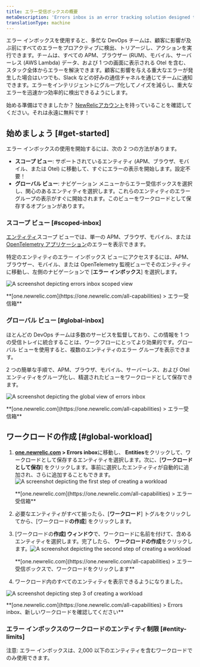 ```yaml
---
title: エラー受信ボックスの概要
metaDescription: 'Errors inbox is an error tracking solution designed to give you the tools to proactively detect, triage, and resolve errors across your full application stack.'
translationType: machine
---
```







エラー インボックスを使用すると、多忙な DevOps チームは、顧客に影響が及ぶ前にすべてのエラーをプロアクティブに検出、トリアージし、アクションを実行できます。チームは、すべての APM、ブラウザー (RUM)、モバイル、サーバーレス (AWS Lambda) データ、および 1 つの画面に表示される Otel を含む、スタック全体からエラーを解決できます。顧客に影響を与える重大なエラーが発生した場合はいつでも、Slack などの好みの通信チャネルを通じてチームに通知できます。エラーをインテリジェントにグループ化してノイズを減らし、重大なエラーを迅速かつ効率的に検出できるようにします。

始める準備はできましたか？ [NewRelicアカウント](https://newrelic.com/signup)を持っていることを確認してください。それは永遠に無料です！

## 始めましょう [#get-started]

エラー インボックスの使用を開始するには、次の 2 つの方法があります。

* **スコープ ビュー**: サポートされているエンティティ (APM、ブラウザ、モバイル、または Otel) に移動して、すぐにエラーの表示を開始します。設定不要！
* **グローバル ビュー**: ナビゲーション メニューからエラー受信ボックスを選択し、関心のあるエンティティを選択します。これらのエンティティのエラー グループの表示がすぐに開始されます。このビューをワークロードとして保存するオプションがあります。

### スコープ ビュー [#scoped-inbox]

[エンティティ](/docs/new-relic-solutions/new-relic-one/core-concepts/what-entity-new-relic)スコープ ビューでは、単一の APM、ブラウザ、モバイル、または[OpenTelemetry アプリケーション](/docs/more-integrations/open-source-telemetry-integrations/opentelemetry/opentelemetry-introduction/#benefits)のエラーを表示できます。

特定のエンティティのエラー インボックス ビューにアクセスするには、APM、ブラウザー、モバイル、または OpenTelemetry 監視ビューでそのエンティティに移動し、左側のナビゲーションで \[**エラー インボックス**] を選択します。

<img
  title="Scoped view "
  alt="A screenshot depicting errors inbox scoped view"
  src={errorsinboxScopedView}
/>

<figcaption>
  **[one.newrelic.com](https://one.newrelic.com/all-capabilities) > エラー受信箱**
</figcaption>

### グローバル ビュー [#global-inbox]

ほとんどの DevOps チームは多数のサービスを監督しており、この情報を 1 つの受信トレイに統合することは、ワークフローにとってより効果的です。グローバル ビューを使用すると、複数のエンティティのエラー グループを表示できます。

2 つの簡単な手順で、APM、ブラウザ、モバイル、サーバーレス、および Otel エンティティをグループ化し、精選されたビューをワークロードとして保存できます。

<img
  title="Global view"
  alt="A screenshot depicting the global view of errors inbox"
  src={errorsinboxGlobalView}
/>

<figcaption>
  **[one.newrelic.com](https://one.newrelic.com/all-capabilities) > エラー受信箱**
</figcaption>

## ワークロードの作成 [#global-workload]

1. **[one.newrelic.com](https://one.newrelic.com/all-capabilities) > Errors inbox**に移動し、 **Entities**をクリックして、ワークロードとして保存するエンティティを選択します。次に、\[**ワークロードとして保存**] をクリックします。事前に選択したエンティティが自動的に追加され、さらに追加することもできます。<img title="Errors inbox for Entities" alt="A screenshot depicting the first step of creating a workload" src={errorsinboxCreateaWorkloadStep1}/>

   <figcaption>
     **[one.newrelic.com](https://one.newrelic.com/all-capabilities) > エラー受信箱**
   </figcaption>

2. 必要なエンティティがすべて揃ったら、\[**ワークロード**] トグルをクリックしてから、\[ワークロード**の作成**] をクリックします。

3. \[ワークロードの**作成] ウィンドウ**で、ワークロードに名前を付けて、含めるエンティティを選択します。完了したら、 **ワークロードの作成**をクリックします。<img title="Errors inbox for Workloads" alt="A screenshot depicting the second step of creating a workload" src={errorsinboxCreateaWorkloadStep2}/>

   <figcaption>
     **[one.newrelic.com](https://one.newrelic.com/all-capabilities) > エラー受信ボックスで、ワークロードをクリックします**
   </figcaption>

4. ワークロード内のすべてのエンティティを表示できるようになりました。

<img
  title="Your new workload"
  alt="A screenshot depicting step 3 of creating a workload"
  src={errorsinboxCreateaWorkloadStep3}
/>

<figcaption>
  **[one.newrelic.com](https://one.newrelic.com/all-capabilities) > Errors inbox、新しいワークロードを確認してください**
</figcaption>

### エラー インボックスのワークロードのエンティティ制限 [#entity-limits]

注意: エラー インボックスは、2,000 以下のエンティティを含むワークロードでのみ使用できます。